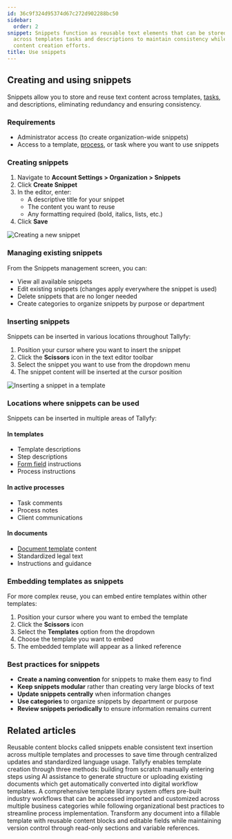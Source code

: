 ```yaml
---
id: 36c9f324d95374d67c272d902288bc50
sidebar:
  order: 2
snippet: Snippets function as reusable text elements that can be stored and inserted
  across templates tasks and descriptions to maintain consistency while reducing redundant
  content creation efforts.
title: Use snippets
---
```


## Creating and using snippets

Snippets allow you to store and reuse text content across templates, [tasks](/products/pro/tracking-and-tasks/tasks/), and descriptions, eliminating redundancy and ensuring consistency.

### Requirements
- Administrator access (to create organization-wide snippets)
- Access to a template, [process](/products/pro/tracking-and-tasks/processes/), or task where you want to use snippets

### Creating snippets

1. Navigate to **Account Settings > Organization > Snippets**
2. Click **Create Snippet**
3. In the editor, enter:
   - A descriptive title for your snippet
   - The content you want to reuse
   - Any formatting required (bold, italics, lists, etc.)
4. Click **Save**

![Creating a new snippet](https://screenshots.tallyfy.com/tallyfy%2Fpro%2Fdesktop-light-create-snippet1701483433378.png)

### Managing existing snippets

From the Snippets management screen, you can:
- View all available snippets
- Edit existing snippets (changes apply everywhere the snippet is used)
- Delete snippets that are no longer needed
- Create categories to organize snippets by purpose or department

### Inserting snippets

Snippets can be inserted in various locations throughout Tallyfy:

1. Position your cursor where you want to insert the snippet
2. Click the **Scissors** icon in the text editor toolbar
3. Select the snippet you want to use from the dropdown menu
4. The snippet content will be inserted at the cursor position

![Inserting a snippet in a template](https://screenshots.tallyfy.com/tallyfy%2Fpro%2Fdesktop-light-insert-snippet-in-template-example.png)

### Locations where snippets can be used

Snippets can be inserted in multiple areas of Tallyfy:

#### In templates
- Template descriptions
- Step descriptions
- [Form field](/products/pro/tracking-and-tasks/tasks/what-are-form-fields-in-tallyfy/) instructions
- Process instructions

#### In active processes
- Task comments
- Process notes
- Client communications

#### In documents
- [Document template](/products/pro/documenting/documents/) content
- Standardized legal text
- Instructions and guidance

### Embedding templates as snippets

For more complex reuse, you can embed entire templates within other templates:

1. Position your cursor where you want to embed the template
2. Click the **Scissors** icon
3. Select the **Templates** option from the dropdown
4. Choose the template you want to embed
5. The embedded template will appear as a linked reference

### Best practices for snippets

- **Create a naming convention** for snippets to make them easy to find
- **Keep snippets modular** rather than creating very large blocks of text
- **Update snippets centrally** when information changes
- **Use categories** to organize snippets by department or purpose
- **Review snippets periodically** to ensure information remains current


## Related articles
<CardGrid>
<LinkTitleCard header="<b>Templates > Snippets</b>" href="/products/pro/documenting/templates/snippets/" > Reusable content blocks called snippets enable consistent text insertion across multiple templates and processes to save time through centralized updates and standardized language usage. </LinkTitleCard>
<LinkTitleCard header="<b>Templates > Create a template</b>" href="/products/pro/documenting/templates/create-template/" > Tallyfy enables template creation through three methods: building from scratch manually entering steps using AI assistance to generate structure or uploading existing documents which get automatically converted into digital workflow templates. </LinkTitleCard>
<LinkTitleCard header="<b>Templates > Sample Templates</b>" href="/products/pro/documenting/templates/how-can-i-access-tallyfys-sample-templates/" > A comprehensive template library system offers pre-built industry workflows that can be accessed imported and customized across multiple business categories while following organizational best practices to streamline process implementation. </LinkTitleCard>
<LinkTitleCard header="<b>Features > Fill in the blanks</b>" href="/products/pro/tutorials/features/fill-in-the-blanks/" > Transform any document into a fillable template with reusable content blocks and editable fields while maintaining version control through read-only sections and variable references. </LinkTitleCard>
</CardGrid>